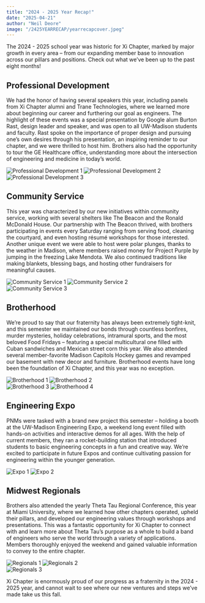 ```yaml
---
title: "2024 - 2025 Year Recap!"
date: "2025-04-21"
author: "Neil Deore"
image: "/2425YEARRECAP/yearrecapcover.jpeg"
---
```


The 2024 - 2025 school year was historic for Xi Chapter, marked by major growth in every area – from our expanding member base to innovation across our pillars and positions. Check out what we’ve been up to the past eight months!

## Professional Development

We had the honor of having several speakers this year, including panels from Xi Chapter alumni and Trane Technologies, where we learned more about beginning our career and furthering our goal as engineers. The highlight of these events was a special presentation by Google alum Burton Rast, design leader and speaker, and was open to all UW-Madison students and faculty. Rast spoke on the importance of proper design and pursuing one’s own desires through his presentation, an inspiring reminder to our chapter, and we were thrilled to host him. Brothers also had the opportunity to tour the GE Healthcare office, understanding more about the intersection of engineering and medicine in today’s world.

<div className="grid grid-cols-2 gap-4 my-6 max-w-2xl mx-auto">
  <img
    src="/2425YEARRECAP/pd1.jpeg"
    alt="Professional Development 1"
    className="rounded-lg shadow-md w-full max-h-40 object-cover"
  />
  <img
    src="/2425YEARRECAP/pd2.jpg"
    alt="Professional Development 2"
    className="rounded-lg shadow-md w-full max-h-40 object-cover"
  />
</div>

<div className="grid grid-cols-2 gap-4 my-6 max-w-2xl mx-auto">
  <img
    src="/2425YEARRECAP/pd3.jpg"
    alt="Professional Development 3"
    className="rounded-lg shadow-md w-full max-h-40 object-cover"
  />
</div>

## Community Service

This year was characterized by our new initiatives within community service, working with several shelters like The Beacon and the Ronald McDonald House. Our partnership with The Beacon thrived, with brothers participating in events every Saturday ranging from serving food, cleaning the courtyard, and even hosting résumé workshops for those interested. Another unique event we were able to host were polar plunges, thanks to the weather in Madison, where members raised money for Project Purple by jumping in the freezing Lake Mendota. We also continued traditions like making blankets, blessing bags, and hosting other fundraisers for meaningful causes.

<div className="grid grid-cols-2 gap-4 my-6 max-w-2xl mx-auto">
  <img
    src="/2425YEARRECAP/commserve1.jpeg"
    alt="Community Service 1"
    className="rounded-lg shadow-md w-full max-h-40 object-cover"
  />
  <img
    src="/2425YEARRECAP/commserve2.jpeg"
    alt="Community Service 2"
    className="rounded-lg shadow-md w-full max-h-40 object-cover"
  />
</div>

<div className="grid grid-cols-2 gap-4 my-6 max-w-2xl mx-auto">
  <img
    src="/2425YEARRECAP/commserve3.jpeg"
    alt="Community Service 3"
    className="rounded-lg shadow-md w-full max-h-40 object-cover"
  />
</div>

## Brotherhood

We’re proud to say that our fraternity has always been extremely tight-knit, and this semester we maintained our bonds through countless bonfires, murder mysteries, holiday celebrations, intramural sports, and the most beloved Food Fridays – featuring a special multicultural one filled with Cuban sandwiches and Mexican street corn this year. We also attended several member-favorite Madison Capitols Hockey games and revamped our basement with new decor and furniture. Brotherhood events have long been the foundation of Xi Chapter, and this year was no exception.

<div className="grid grid-cols-2 gap-4 my-6 max-w-2xl mx-auto">
  <img
    src="/2425YEARRECAP/bhood1.jpeg"
    alt="Brotherhood 1"
    className="rounded-lg shadow-md w-full max-h-40 object-cover"
  />
  <img
    src="/2425YEARRECAP/bhood2.jpeg"
    alt="Brotherhood 2"
    className="rounded-lg shadow-md w-full max-h-40 object-cover"
  />
</div>

<div className="grid grid-cols-2 gap-4 my-6 max-w-2xl mx-auto">
  <img
    src="/2425YEARRECAP/bhood3.jpeg"
    alt="Brotherhood 3"
    className="rounded-lg shadow-md w-full max-h-40 object-cover"
  />
  <img
    src="/2425YEARRECAP/bhood4.jpeg"
    alt="Brotherhood 4"
    className="rounded-lg shadow-md w-full max-h-40 object-cover"
  />
</div>

## Engineering Expo

PNMs were tasked with a brand new project this semester – holding a booth at the UW-Madison Engineering Expo, a weekend long event filled with hands-on activities and interactive demos for all ages. With the help of current members, they ran a rocket-building station that introduced students to basic engineering concepts in a fun and creative way. We’re excited to participate in future Expos and continue cultivating passion for engineering within the younger generation.

<div className="grid grid-cols-2 gap-4 my-6 max-w-2xl mx-auto">
  <img
    src="/2425YEARRECAP/expo1.jpg"
    alt="Expo 1"
    className="rounded-lg shadow-md w-full max-h-40 object-cover"
  />
  <img
    src="/2425YEARRECAP/expo2.jpg"
    alt="Expo 2"
    className="rounded-lg shadow-md w-full max-h-40 object-cover"
  />
</div>

## Midwest Regionals

Brothers also attended the yearly Theta Tau Regional Conference, this year at Miami University, where we learned how other chapters operated, upheld their pillars, and developed our engineering values through workshops and presentations. This was a fantastic opportunity for Xi Chapter to connect with and learn more about Theta Tau’s purpose as a whole to build a band of engineers who serve the world through a variety of applications. Members thoroughly enjoyed the weekend and gained valuable information to convey to the entire chapter.

<div className="grid grid-cols-2 gap-4 my-6 max-w-2xl mx-auto">
  <img
    src="/2425YEARRECAP/regionals1.jpeg"
    alt="Regionals 1"
    className="rounded-lg shadow-md w-full max-h-40 object-cover"
  />
  <img
    src="/2425YEARRECAP/regionals2.jpeg"
    alt="Regionals 2"
    className="rounded-lg shadow-md w-full max-h-40 object-cover"
  />
</div>

<div className="grid grid-cols-2 gap-4 my-6 max-w-2xl mx-auto">
  <img
    src="/2425YEARRECAP/regionals3.jpeg"
    alt="Regionals 3"
    className="rounded-lg shadow-md w-full max-h-40 object-cover"
  />
</div>

Xi Chapter is enormously proud of our progress as a fraternity in the 2024 - 2025 year, and cannot wait to see where our new ventures and steps we’ve made take us this fall.
